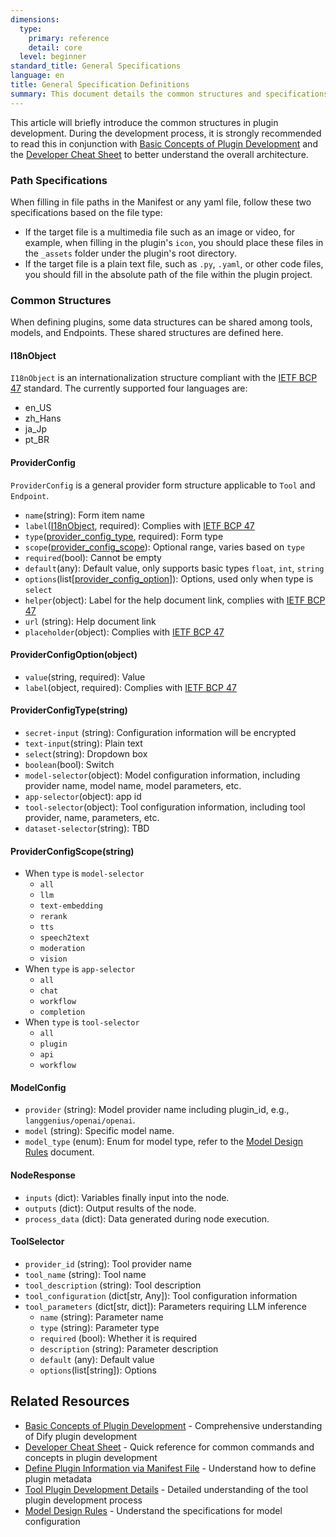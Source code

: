 ```yaml
---
dimensions:
  type:
    primary: reference
    detail: core
  level: beginner
standard_title: General Specifications
language: en
title: General Specification Definitions
summary: This document details the common structures and specifications in Dify plugin development, including path specifications, internationalization objects (I18nObject), provider form structures (ProviderConfig), model configurations (ModelConfig), node responses (NodeResponse), and tool selectors (ToolSelector), defining their purpose and usage.
---
```


This article will briefly introduce the common structures in plugin development. During the development process, it is strongly recommended to read this in conjunction with [Basic Concepts of Plugin Development](/plugin_dev_en/0111-getting-started-dify-plugin.en) and the [Developer Cheat Sheet](/plugin_dev_en/0131-cheatsheet.en) to better understand the overall architecture.

### Path Specifications

When filling in file paths in the Manifest or any yaml file, follow these two specifications based on the file type:

*   If the target file is a multimedia file such as an image or video, for example, when filling in the plugin's `icon`, you should place these files in the `_assets` folder under the plugin's root directory.
*   If the target file is a plain text file, such as `.py`, `.yaml`, or other code files, you should fill in the absolute path of the file within the plugin project.

### Common Structures

When defining plugins, some data structures can be shared among tools, models, and Endpoints. These shared structures are defined here.

#### I18nObject

`I18nObject` is an internationalization structure compliant with the [IETF BCP 47](https://tools.ietf.org/html/bcp47) standard. The currently supported four languages are:

*   en\_US
*   zh\_Hans
*   ja\_Jp
*   pt\_BR

#### ProviderConfig

`ProviderConfig` is a general provider form structure applicable to `Tool` and `Endpoint`.

*   `name`(string): Form item name
*   `label`([I18nObject](#i18nobject), required): Complies with [IETF BCP 47](https://tools.ietf.org/html/bcp47)
*   `type`([provider\_config\_type](#providerconfigtype-string), required): Form type
*   `scope`([provider\_config\_scope](#providerconfigscope-string)): Optional range, varies based on `type`
*   `required`(bool): Cannot be empty
*   `default`(any): Default value, only supports basic types `float`, `int`, `string`
*   `options`(list\[[provider\_config\_option](#providerconfigoption-object)]): Options, used only when type is `select`
*   `helper`(object): Label for the help document link, complies with [IETF BCP 47](https://tools.ietf.org/html/bcp47)
*   `url` (string): Help document link
*   `placeholder`(object): Complies with [IETF BCP 47](https://tools.ietf.org/html/bcp47)

#### ProviderConfigOption(object)

*   `value`(string, required): Value
*   `label`(object, required): Complies with [IETF BCP 47](https://tools.ietf.org/html/bcp47)

#### ProviderConfigType(string)

*   `secret-input` (string): Configuration information will be encrypted
*   `text-input`(string): Plain text
*   `select`(string): Dropdown box
*   `boolean`(bool): Switch
*   `model-selector`(object): Model configuration information, including provider name, model name, model parameters, etc.
*   `app-selector`(object): app id
*   `tool-selector`(object): Tool configuration information, including tool provider, name, parameters, etc.
*   `dataset-selector`(string): TBD

#### ProviderConfigScope(string)

*   When `type` is `model-selector`
    *   `all`
    *   `llm`
    *   `text-embedding`
    *   `rerank`
    *   `tts`
    *   `speech2text`
    *   `moderation`
    *   `vision`
*   When `type` is `app-selector`
    *   `all`
    *   `chat`
    *   `workflow`
    *   `completion`
*   When `type` is `tool-selector`
    *   `all`
    *   `plugin`
    *   `api`
    *   `workflow`

#### ModelConfig

*   `provider` (string): Model provider name including plugin\_id, e.g., `langgenius/openai/openai`.
*   `model` (string): Specific model name.
*   `model_type` (enum): Enum for model type, refer to the [Model Design Rules](/plugin_dev_en/0411-model-designing-rules.en#modeltype) document.

#### NodeResponse

*   `inputs` (dict): Variables finally input into the node.
*   `outputs` (dict): Output results of the node.
*   `process_data` (dict): Data generated during node execution.

#### ToolSelector

*   `provider_id` (string): Tool provider name
*   `tool_name` (string): Tool name
*   `tool_description` (string): Tool description
*   `tool_configuration` (dict\[str, Any]): Tool configuration information
*   `tool_parameters` (dict\[str, dict]): Parameters requiring LLM inference
    *   `name` (string): Parameter name
    *   `type` (string): Parameter type
    *   `required` (bool): Whether it is required
    *   `description` (string): Parameter description
    *   `default` (any): Default value
    *   `options`(list\[string]): Options

## Related Resources

-   [Basic Concepts of Plugin Development](/plugin_dev_en/0111-getting-started-dify-plugin.en) - Comprehensive understanding of Dify plugin development
-   [Developer Cheat Sheet](/plugin_dev_en/0131-cheatsheet.en) - Quick reference for common commands and concepts in plugin development
-   [Define Plugin Information via Manifest File](/plugin_dev_en/0411-plugin-info-by-manifest.en) - Understand how to define plugin metadata
-   [Tool Plugin Development Details](/plugin_dev_en/0222-tool-plugin.en) - Detailed understanding of the tool plugin development process
-   [Model Design Rules](/plugin_dev_en/0411-model-designing-rules.en) - Understand the specifications for model configuration
